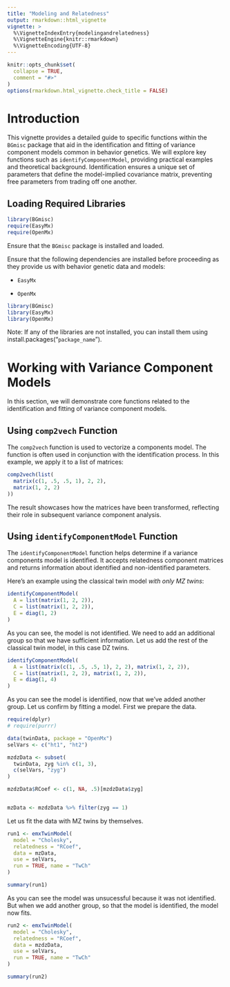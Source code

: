 ```yaml
---
title: "Modeling and Relatedness"
output: rmarkdown::html_vignette
vignette: >
  %\VignetteIndexEntry{modelingandrelatedness}
  %\VignetteEngine{knitr::rmarkdown}
  %\VignetteEncoding{UTF-8}
---
```


```r
knitr::opts_chunk$set(
  collapse = TRUE,
  comment = "#>"
)
options(rmarkdown.html_vignette.check_title = FALSE)
```


# Introduction

This vignette provides a detailed guide to specific functions within the `BGmisc` package that aid in the identification and fitting of variance component models common in behavior genetics. We will explore key functions such as `identifyComponentModel`, providing practical examples and theoretical background. Identification ensures a unique set of parameters that define the model-implied covariance matrix, preventing free parameters from trading off one another.

## Loading Required Libraries

```r
library(BGmisc)
require(EasyMx)
require(OpenMx)
```

Ensure that the `BGmisc` package is installed and loaded.

Ensure that the following dependencies are installed before proceeding as they provide us with behavior genetic data and models:

- `EasyMx`

- `OpenMx`


```r
library(BGmisc)
library(EasyMx)
library(OpenMx)
```

Note: If any of the libraries are not installed, you can install them using install.packages("`package_name`").

# Working with Variance Component Models

In this section, we will demonstrate core functions related to the identification and fitting of variance component models.

## Using `comp2vech` Function

The `comp2vech` function is used to vectorize a components model. The function is often used in conjunction with the identification process. In this example, we apply it to a list of matrices:


```r
comp2vech(list(
  matrix(c(1, .5, .5, 1), 2, 2),
  matrix(1, 2, 2)
))
```

The result showcases how the matrices have been transformed, reflecting their role in subsequent variance component analysis.

## Using `identifyComponentModel` Function

The `identifyComponentModel` function helps determine if a variance components model is identified. It accepts relatedness component matrices and returns information about identified and non-identified parameters. 

Here's an example using the classical twin model *with only MZ twins*:
```r
identifyComponentModel(
  A = list(matrix(1, 2, 2)),
  C = list(matrix(1, 2, 2)),
  E = diag(1, 2)
)
```
As you can see, the model is not identified. We need to add an additional group so that we have sufficient information. Let us add the rest of the classical twin model, in this case DZ twins.

```r
identifyComponentModel(
  A = list(matrix(c(1, .5, .5, 1), 2, 2), matrix(1, 2, 2)),
  C = list(matrix(1, 2, 2), matrix(1, 2, 2)),
  E = diag(1, 4)
)
```

As you can see the model is identified, now that we've added another group. Let us confirm by fitting a model. First we prepare the data.

```r
require(dplyr)
# require(purrr)

data(twinData, package = "OpenMx")
selVars <- c("ht1", "ht2")

mzdzData <- subset(
  twinData, zyg %in% c(1, 3),
  c(selVars, "zyg")
)

mzdzData$RCoef <- c(1, NA, .5)[mzdzData$zyg]


mzData <- mzdzData %>% filter(zyg == 1)
```

Let us fit the data with MZ twins by themselves. 

```r
run1 <- emxTwinModel(
  model = "Cholesky",
  relatedness = "RCoef",
  data = mzData,
  use = selVars,
  run = TRUE, name = "TwCh"
)

summary(run1)
```

As you can see the model was unsucessful because it was not identified. But when we add another group, so that the model is identified, the model now fits.

```r
run2 <- emxTwinModel(
  model = "Cholesky",
  relatedness = "RCoef",
  data = mzdzData,
  use = selVars,
  run = TRUE, name = "TwCh"
)

summary(run2)
```

